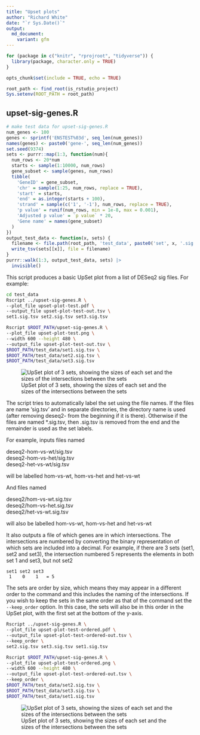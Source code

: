 ```yaml
---
title: "Upset plots"
author: "Richard White"
date: "`r Sys.Date()`"
output:
  md_document:
    variant: gfm
---
```


```r
for (package in c("knitr", "rprojroot", "tidyverse")) {
  library(package, character.only = TRUE)
}
```

```r
opts_chunk$set(include = TRUE, echo = TRUE)
```

```r
root_path <- find_root(is_rstudio_project)
Sys.setenv(ROOT_PATH = root_path)
```

## upset-sig-genes.R

```r
# make test data for upset-sig-genes.R
num_genes <- 100
genes <- sprintf('ENSTEST%03d', seq_len(num_genes))
names(genes) <- paste0('gene-', seq_len(num_genes))
set.seed(9374)
sets <- purrr::map(1:3, function(num){
  num_rows <- 20*num
  starts <- sample(1:10000, num_rows)
  gene_subset <- sample(genes, num_rows)
  tibble(
    'GeneID' = gene_subset,
    'chr' = sample(1:25, num_rows, replace = TRUE),
    'start' = starts,
    'end' = as.integer(starts + 100),
    'strand' = sample(c('1', '-1'), num_rows, replace = TRUE),
    'p value' = runif(num_rows, min = 1e-8, max = 0.001),
    'Adjusted p value' = `p value` * 20,
    'Gene name' = names(gene_subset)
  )
})
output_test_data <- function(x, sets) {
  filename <- file.path(root_path, 'test_data', paste0('set', x, '.sig.tsv'))
  write_tsv(sets[[x]], file = filename)
}
purrr::walk(1:3, output_test_data, sets) |> 
  invisible()
```

This script produces a basic UpSet plot from a list of DESeq2 sig files. For example:

```bash
cd test_data
Rscript ../upset-sig-genes.R \
--plot_file upset-plot-test.pdf \
--output_file upset-plot-test-out.tsv \
set1.sig.tsv set2.sig.tsv set3.sig.tsv
```

```bash
Rscript $ROOT_PATH/upset-sig-genes.R \
--plot_file upset-plot-test.png \
--width 600 --height 480 \
--output_file upset-plot-test-out.tsv \
$ROOT_PATH/test_data/set1.sig.tsv \
$ROOT_PATH/test_data/set2.sig.tsv \
$ROOT_PATH/test_data/set3.sig.tsv
```

![UpSet plot of 3 sets, showing the sizes of each set and the sizes of the intersections between the sets](upset-plot-test.png "UpSet plot of 3 sets")

The script tries to automatically label the set using the file names.
If the files are name 'sig.tsv' and in separate directories, the directory
name is used (after removing deseq2- from the beginning if it is there).
Otherwise if the files are named *.sig.tsv, then .sig.tsv is removed from the 
end and the remainder is used as the set labels.

For example, inputs files named 

deseq2-hom-vs-wt/sig.tsv  
deseq2-hom-vs-het/sig.tsv  
deseq2-het-vs-wt/sig.tsv  

will be labelled hom-vs-wt, hom-vs-het and het-vs-wt

And files named

deseq2/hom-vs-wt.sig.tsv  
deseq2/hom-vs-het.sig.tsv  
deseq2/het-vs-wt.sig.tsv  

will also be labelled hom-vs-wt, hom-vs-het and het-vs-wt

It also outputs a file of which genes are in which intersections.
The intersections are numbered by converting the binary representation of 
which sets are included into a decimal.
For example, if there are 3 sets (set1, set2 and set3), the intersection 
numbered 5 represents the elements in both set 1 and set3, but not set2
```
set1 set2 set3
 1    0    1   = 5
```

The sets are order by size, which means they may appear in a different order 
to the command and this includes the naming of the intersections.
If you wish to keep the sets in the same order as that of the command set the
`--keep_order` option. In this case, the sets will also be in this order in the UpSet plot,
with the first set at the bottom of the y-axis.

```bash
Rscript ../upset-sig-genes.R \
--plot_file upset-plot-test-ordered.pdf \
--output_file upset-plot-test-ordered-out.tsv \
--keep_order \
set2.sig.tsv set3.sig.tsv set1.sig.tsv
```

```bash
Rscript $ROOT_PATH/upset-sig-genes.R \
--plot_file upset-plot-test-ordered.png \
--width 600 --height 480 \
--output_file upset-plot-test-ordered-out.tsv \
--keep_order \
$ROOT_PATH/test_data/set2.sig.tsv \
$ROOT_PATH/test_data/set3.sig.tsv \
$ROOT_PATH/test_data/set1.sig.tsv
```

![UpSet plot of 3 sets, showing the sizes of each set and the sizes of the intersections between the sets](upset-plot-test-ordered.png "UpSet plot of 3 sets not ordered by set size")
